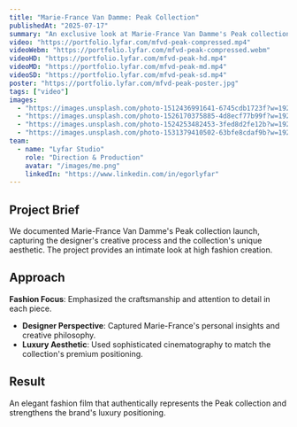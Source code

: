 ```yaml
---
title: "Marie-France Van Damme: Peak Collection"
publishedAt: "2025-07-17"
summary: "An exclusive look at Marie-France Van Damme's Peak collection, showcasing the designer's latest creative vision."
video: "https://portfolio.lyfar.com/mfvd-peak-compressed.mp4"
videoWebm: "https://portfolio.lyfar.com/mfvd-peak-compressed.webm"
videoHD: "https://portfolio.lyfar.com/mfvd-peak-hd.mp4"
videoMD: "https://portfolio.lyfar.com/mfvd-peak-md.mp4"
videoSD: "https://portfolio.lyfar.com/mfvd-peak-sd.mp4"
poster: "https://portfolio.lyfar.com/mfvd-peak-poster.jpg"
tags: ["video"]
images:
  - "https://images.unsplash.com/photo-1512436991641-6745cdb1723f?w=1920&h=1080&fit=crop"
  - "https://images.unsplash.com/photo-1526170375885-4d8ecf77b99f?w=1920&h=1080&fit=crop"
  - "https://images.unsplash.com/photo-1524253482453-3fed8d2fe12b?w=1920&h=1080&fit=crop"
  - "https://images.unsplash.com/photo-1531379410502-63bfe8cdaf9b?w=1920&h=1080&fit=crop"
team:
  - name: "Lyfar Studio"
    role: "Direction & Production"
    avatar: "/images/me.png"
    linkedIn: "https://www.linkedin.com/in/egorlyfar"
---
```


## Project Brief

We documented Marie-France Van Damme's Peak collection launch, capturing the designer's creative process and the collection's unique aesthetic. The project provides an intimate look at high fashion creation.

## Approach

**Fashion Focus**: Emphasized the craftsmanship and attention to detail in each piece.
- **Designer Perspective**: Captured Marie-France's personal insights and creative philosophy.
- **Luxury Aesthetic**: Used sophisticated cinematography to match the collection's premium positioning.

## Result

An elegant fashion film that authentically represents the Peak collection and strengthens the brand's luxury positioning.
